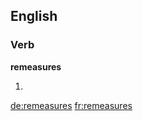 ==English==

===Verb===
'''remeasures'''

# {{en-third-person singular of|remeasure}}

[[de:remeasures]]
[[fr:remeasures]]